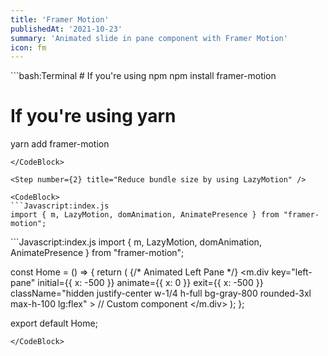 ```yaml
---
title: 'Framer Motion'
publishedAt: '2021-10-23'
summary: 'Animated slide in pane component with Framer Motion'
icon: fm
---
```


<Step number={1} title="Install Framer Motion" />

<CodeBlock>
```bash:Terminal
# If you're using npm
npm install framer-motion

# If you're using yarn
yarn add framer-motion
```
</CodeBlock>

<Step number={2} title="Reduce bundle size by using LazyMotion" />

<CodeBlock>
```Javascript:index.js
import { m, LazyMotion, domAnimation, AnimatePresence } from "framer-motion";
```
</CodeBlock>

<Step number={3} title="Use AnimatePresence with LazyMotion" />

<CodeBlock>
```Javascript:index.js
import { m, LazyMotion, domAnimation, AnimatePresence } from "framer-motion";

const Home = () => {
  return (
    <LazyMotion features={domAnimation}>
      <Container>
        <AnimatePresence>
          {/* Animated Left Pane */}
          <m.div
            key="left-pane"
            initial={{ x: -500 }}
            animate={{ x: 0 }}
            exit={{ x: -500 }}
            className="hidden justify-center w-1/4 h-full bg-gray-800 rounded-3xl max-h-100 lg:flex"
          >
            // Custom component
          </m.div>
        </AnimatePresence>
      </Container>
    </LazyMotion>
  );
};

export default Home;
```
</CodeBlock>